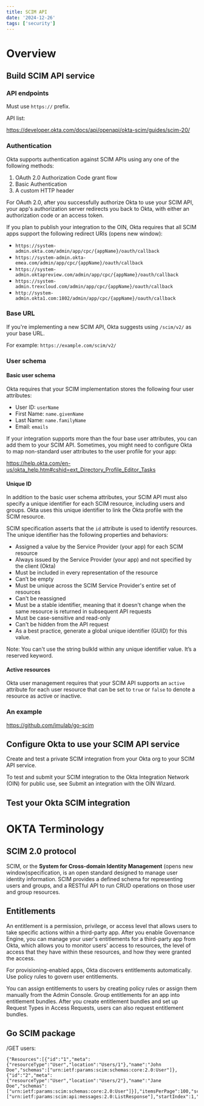 ```yaml
---
title: SCIM API
date: '2024-12-26'
tags: ['security']
---
```


# Overview

## Build SCIM API service

### API endpoints

Must use `https://` prefix.

API list:

https://developer.okta.com/docs/api/openapi/okta-scim/guides/scim-20/

### Authentication

Okta supports authentication against SCIM APIs using any one of the following methods:

1. OAuth 2.0 Authorization Code grant flow
2. Basic Authentication
3. A custom HTTP header

For OAuth 2.0, after you successfully authorize Okta to use your SCIM API, your app's authorization server redirects you back to Okta, with either an authorization code or an access token.

If you plan to publish your integration to the OIN, Okta requires that all SCIM apps support the following redirect URIs (opens new window):

- `https://system-admin.okta.com/admin/app/cpc/{appName}/oauth/callback`
- `https://system-admin.okta-emea.com/admin/app/cpc/{appName}/oauth/callback`
- `https://system-admin.oktapreview.com/admin/app/cpc/{appName}/oauth/callback`
- `https://system-admin.trexcloud.com/admin/app/cpc/{appName}/oauth/callback`
- `http://system-admin.okta1.com:1802/admin/app/cpc/{appName}/oauth/callback`

### Base URL

If you're implementing a new SCIM API, Okta suggests using `/scim/v2/` as your base URL.

For example: `https://example.com/scim/v2/`

### User schema

#### Basic user schema

Okta requires that your SCIM implementation stores the following four user attributes:

- User ID: `userName`
- First Name: `name.givenName`
- Last Name: `name.familyName`
- Email: `emails`

If your integration supports more than the four base user attributes, you can add them to your SCIM API. Sometimes, you might need to configure Okta to map non-standard user attributes to the user profile for your app:

https://help.okta.com/en-us/okta_help.htm#cshid=ext_Directory_Profile_Editor_Tasks

#### Unique ID

In addition to the basic user schema attributes, your SCIM API must also specify a unique identifier for each SCIM resource, including users and groups. Okta uses this unique identifier to link the Okta profile with the SCIM resource.

SCIM specification asserts that the `id` attribute is used to identify resources. The unique identifier has the following properties and behaviors:

- Assigned a value by the Service Provider (your app) for each SCIM resource
- Always issued by the Service Provider (your app) and not specified by the client (Okta)
- Must be included in every representation of the resource
- Can’t be empty
- Must be unique across the SCIM Service Provider's entire set of resources
- Can't be reassigned
- Must be a stable identifier, meaning that it doesn't change when the same resource is returned in subsequent API requests
- Must be case-sensitive and read-only
- Can't be hidden from the API request
- As a best practice, generate a global unique identifier (GUID) for this value.

Note: You can't use the string bulkId within any unique identifier value. It’s a reserved keyword.

#### Active resources

Okta user management requires that your SCIM API supports an `active` attribute for each user resource that can be set to `true` or `false` to denote a resource as active or inactive.

### An example

https://github.com/imulab/go-scim

## Configure Okta to use your SCIM API service

Create and test a private SCIM integration from your Okta org to your SCIM API service.

To test and submit your SCIM integration to the Okta Integration Network (OIN) for public use, see Submit an integration with the OIN Wizard.

## Test your Okta SCIM integration

# OKTA Terminology

## SCIM 2.0 protocol

SCIM, or the **System for Cross-domain Identity Management** (opens new window)specification, is an open standard designed to manage user identity information. SCIM provides a defined schema for representing users and groups, and a RESTful API to run CRUD operations on those user and group resources.

## Entitlements

An entitlement is a permission, privilege, or access level that allows users to take specific actions within a third-party app. After you enable Governance Engine, you can manage your user's entitlements for a third-party app from Okta, which allows you to monitor users' access to resources, the level of access that they have within these resources, and how they were granted the access.

For provisioning-enabled apps, Okta discovers entitlements automatically. Use policy rules to govern user entitlements.

You can assign entitlements to users by creating policy rules or assign them manually from the Admin Console. Group entitlements for an app into entitlement bundles. After you create entitlement bundles and set up Request Types in Access Requests, users can also request entitlement bundles.

## Go SCIM package

/GET users:

```
{"Resources":[{"id":"1","meta":{"resourceType":"User","location":"Users/1"},"name":"John Doe","schemas":["urn:ietf:params:scim:schemas:core:2.0:User"]},{"id":"2","meta":{"resourceType":"User","location":"Users/2"},"name":"Jane Doe","schemas":["urn:ietf:params:scim:schemas:core:2.0:User"]}],"itemsPerPage":100,"schemas":["urn:ietf:params:scim:api:messages:2.0:ListResponse"],"startIndex":1,"totalResults":0}
```
